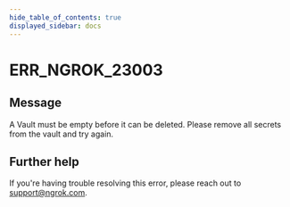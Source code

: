 ```yaml
---
hide_table_of_contents: true
displayed_sidebar: docs
---
```



# ERR_NGROK_23003

## Message

A Vault must be empty before it can be deleted. Please remove all secrets from the vault and try again.

<ErrorDetails error="err_ngrok_23003" />

## Further help

If you're having trouble resolving this error, please reach out to [support@ngrok.com](mailto:support@ngrok.com?subject=Help%20with%20ERR_NGROK_23003).
